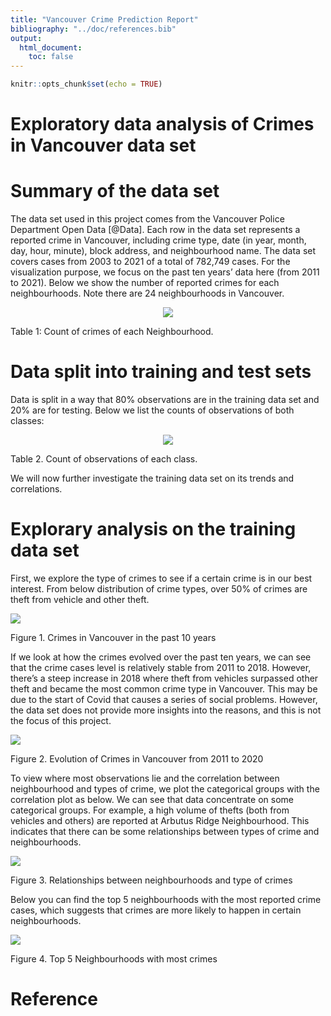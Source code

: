 ```yaml
---
title: "Vancouver Crime Prediction Report"
bibliography: "../doc/references.bib"
output: 
  html_document:
    toc: false
---
```


```r
knitr::opts_chunk$set(echo = TRUE)
```

# Exploratory data analysis of Crimes in Vancouver data set

# Summary of the data set

The data set used in this project comes from the Vancouver Police Department Open Data [@Data]. Each row in the data set represents a reported crime in Vancouver, including crime type, date (in year, month, day, hour, minute), block address, and neighbourhood name. The data set covers cases from 2003 to 2021 of a total of 782,749 cases. For the visualization purpose, we focus on the past ten years' data here (from 2011 to 2021).
Below we show the number of reported crimes for each neighbourhoods. Note there are 24 neighbourhoods in Vancouver.

<center>

![](figure-gfm/neighbour_crimes.png)<!-- -->

</center>

Table 1: Count of crimes of each Neighbourhood.

# Data split into training and test sets

Data is split in a way that 80% observations are in the training data set and 20% are for testing. Below we list the counts of observations of both classes:

<center>
![](figure-gfm/observations.png)<!-- -->
</center>

Table 2. Count of observations of each class.

We will now further investigate the training data set on its trends and correlations.

# Explorary analysis on the training data set

First, we explore the type of crimes to see if a certain crime is in our best interest. From below distribution of crime types, over 50% of crimes are theft from vehicle and other theft. 

![](figure-gfm/crime_type.png)<!-- -->

Figure 1. Crimes in Vancouver in the past 10 years

If we look at how the crimes evolved over the past ten years, we can see that the crime cases level is relatively stable from 2011 to 2018. However, there's a steep increase in 2018 where theft from vehicles surpassed other theft and became the most common crime type in Vancouver. This may be due to the start of Covid that causes a series of social problems. However, the data set does not provide more insights into the reasons, and this is not the focus of this project.

![](figure-gfm/crime_evolution.png)<!-- -->

Figure 2. Evolution of Crimes in Vancouver from 2011 to 2020

To view where most observations lie and the correlation between neighbourhood and types of crime, we plot the categorical groups with the correlation plot as below. We can see that data concentrate on some categorical groups. For example, a high volume of thefts (both from vehicles and others) are reported at Arbutus Ridge Neighbourhood. This indicates that there can be some relationships between types of crime and neighbourhoods. 

![](figure-gfm/crime_correlation.png)<!-- -->

Figure 3. Relationships between neighbourhoods and type of crimes

Below you can find the top 5 neighbourhoods with the most reported crime cases, which suggests that crimes are more likely to happen in certain neighbourhoods. 

![](figure-gfm/crime_top5.png)<!-- -->

Figure 4. Top 5 Neighbourhoods with most crimes

# Reference

